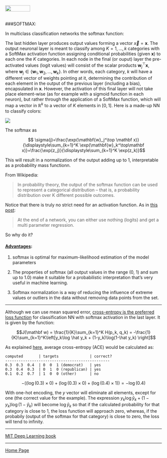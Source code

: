 <br>
<a href="http://rinterested.github.io/statistics/index.html">
<img HEIGHT="20" WIDTH="80" src="https://cloud.githubusercontent.com/assets/9312897/10556783/a27a26fa-745c-11e5-9b1a-2d5bd737387a.PNG"></a>
<br><br>

###SOFTMAX:
<br>

In multiclass classification networks the softmax function:

The last hidden layer produces output values forming a vector $\vec x = \mathbf x$. The output neuronal layer is meant to classify among $K=1,\dots,k$ categories with a SoftMax activation function assigning conditional probabilities (given $\mathbf x$) to each one the $K$ categories. In each node in the final (or ouput) layer the pre-activated values (logit values) will consist of the scalar products $\mathbf{w}_j^\top\mathbf{x}$, where $\mathbf w_j\in\{\mathbf{w}_1, \mathbf{w}_2,\dots,\mathbf{w}_k\}$. In other words, each category, $k$ will have a different vector of weights pointing at it, determining the contribution of each element in the output of the previous layer (including a bias), encapsulated in $\mathbf x$. However, the activation of this final layer will not take place element-wise (as for example with a sigmoid function in each neuron), but rather through the application of a SoftMax function, which will map a vector in $\mathbb R^k$ to a vector of $K$ elements in $[0,1]$. Here is a made-up NN to classify colors:


<img src = "https://cloud.githubusercontent.com/assets/9312897/26070674/6a74668e-3973-11e7-9029-357948fd405e.png">


The softmax as

$$ \sigma(j)=\frac{\exp(\mathbf{w}_j^\top \mathbf x)}{\displaystyle\sum_{k=1}^K \exp(\mathbf{w}_k^\top\mathbf x)}=\frac{\exp(z_j)}{\displaystyle\sum_{k=1}^K \exp(z_k)}$$

This will result in a normalization of the output adding up to $1$, interpretable as a probability mass functionn.

From Wikipedia:

>In probability theory, the output of the softmax function can be used to represent a categorical distribution – that is, a probability distribution over K different possible outcomes.

Notice that there is truly no strict need for an activation function. As in [this post](https://www.quora.com/What-is-the-benefit-of-using-softmax-function-in-the-last-layer-of-DNN-What-is-the-relation-between-cross-entropy-and-loss-functions?srid=utSnl):

> At the end of a network, you can either use nothing (logits) and get a multi parameter regression. 

So why do it?


#### [Advantages](http://eli.thegreenplace.net/2016/the-softmax-function-and-its-derivative/):

1. softmax is optimal for maximum-likelihood estimation of the model parameters

2. The properties of softmax (all output values in the range (0, 1) and sum up to 1.0) make it suitable for a probabilistic interpretation that's very useful in machine learning.

3. Softmax normalization is a way of reducing the influence of extreme values or outliers in the data without removing data points from the set.


---

Although we can use mean squared error, [cross-entropy is the preferred loss function](https://www.quora.com/Is-the-softmax-loss-the-same-as-the-cross-entropy-loss?srid=utSnl) for classification NN with softmax activation in the last layer. It is given by the function:

$$J(\mathbf w) = \frac{1}{K}\sum_{k=1}^K H(p_k, q_k) = -\frac{1}{K}\sum_{k=1}^K\left[y_k\log \hat y_k + (1-y_k)\log(1-\hat y_k) \right]$$

As explained [here](https://jamesmccaffrey.wordpress.com/2013/11/05/why-you-should-use-cross-entropy-error-instead-of-classification-error-or-mean-squared-error-for-neural-network-classifier-training/), average cross-entropy (ACE) would be calculated as:

```
computed       | targets              | correct?
-----------------------------------------------
0.3  0.3  0.4  | 0  0  1 (democrat)   | yes
0.3  0.4  0.3  | 0  1  0 (republican) | yes
0.1  0.2  0.7  | 1  0  0 (other)      | no
```

$$-\left( (\log(0.3)\times 0) + (\log (0.3)\times 0) + (\log (0.4)\times1) \right) = -\log(0.4)$$

With one-hot encoding, the $y$ vector will eliminate all elements, except for one (the correct value for the example). The expression $y_k\log \hat y_k + (1-y_k)\log(1-\hat y_k)$ will become $\log \hat y_k$ so that if the calculated probability for that category is close to $1$, the loss function will approach zero, whereas, if the probabily (output of the softmax for that category) is close to zero, the loss will tend to infinity.

---


[MIT Deep Learning book](http://www.deeplearningbook.org/contents/TOC.html)

---

<a href="http://rinterested.github.io/statistics/index.html">Home Page</a>
